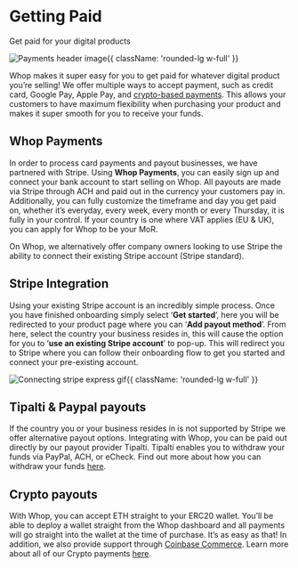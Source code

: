 
# Getting Paid

Get paid for your digital products

![Payments header image](https://i.imgur.com/dw7icFZ.png){{ className: 'rounded-lg w-full' }}

Whop makes it super easy for you to get paid for whatever digital product you’re selling! We offer multiple ways to accept payment, such as credit card, Google Pay, Apple Pay, and [crypto-based payments](/crypto). This allows your customers to have maximum flexibility when purchasing your product and makes it super smooth for you to receive your funds. 

## Whop Payments

In order to process card payments and payout businesses, we have partnered with Stripe. Using **Whop Payments**, you can easily sign up and connect your bank account to start selling on Whop. All payouts are made via Stripe through ACH and paid out in the currency your customers pay in. Additionally, you can fully customize the timeframe and day you get paid on, whether it’s everyday, every week, every month or every Thursday, it is fully in your control. If your country is one where VAT applies (EU & UK), you can apply for Whop to be your MoR.

On Whop, we alternatively offer company owners looking to use Stripe the ability to connect their existing Stripe account (Stripe standard).


## Stripe Integration

Using your existing Stripe account is an incredibly simple process. Once you have finished onboarding simply select ‘**Get started**’, here you will be redirected to your product page where you can ‘**Add payout method**’. From here, select the country your business resides in, this will cause the option for you to ‘**use an existing Stripe account**’ to pop-up. This will redirect you to Stripe where you can follow their onboarding flow to get you started and connect your pre-existing account.

![Connecting stripe express gif](https://i.imgur.com/S1YY5Qt.gif){{ className: 'rounded-lg w-full' }}

## Tipalti & Paypal payouts

If the country you or your business resides in is not supported by Stripe we offer alternative payout options. Integrating with Whop, you can be paid out directly by our payout provider Tipalti. Tipalti enables you to withdraw your funds via PayPal, ACH, or eCheck. Find out more about how you can withdraw your funds  [here](/crypto#withdrawing-funds). 

## Crypto payouts

With Whop, you can accept ETH straight to your ERC20 wallet. You’ll be able to deploy a wallet straight from the Whop dashboard and all payments will go straight into the wallet at the time of purchase. It’s as easy as that! In addition, we also provide support through [Coinbase Commerce](/crypto#coinbase-commerce). Learn more about all of our Crypto payments [here](/crypto#initial-set-up).